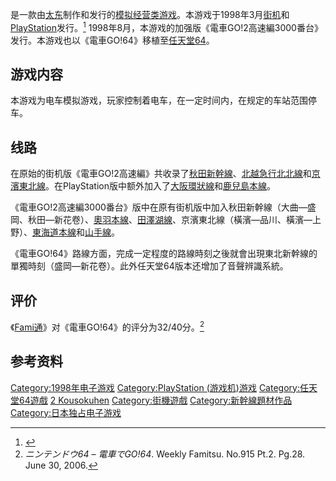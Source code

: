 {{NoteTA
| G1=Games
}}

{{vgname|電車GO!2高速編|ja=電車でGO!2 高速編}}是一款由[[太东|太东]]制作和发行的[[模拟经营类|模拟经营类]][[游戏|游戏]]。本游戏于1998年3月[[街机|街机]]和[[PlayStation|PlayStation]]发行。<ref name="gamefaqs">{{cite web | url = http://www.gamefaqs.com/ps/575095-densha-de-go-2/data| title = Release information | publisher = [[GameFAQs|GameFAQs]]| date = | accessdate = 2015-09-26}}</ref> 1998年8月，本游戏的加强版《電車GO!2高速編3000番台》发行。本游戏也以《電車GO!64》移植至[[任天堂64|任天堂64]]。

==游戏内容==
本游戏为电车模拟游戏，玩家控制着电车，在一定时间内，在规定的车站范围停车。

==线路==
在原始的街机版《電車GO!2高速編》共收录了[[秋田新幹線|秋田新幹線]]、[[北越急行北北線|北越急行北北線]]和[[京濱東北線|京濱東北線]]。在PlayStation版中额外加入了[[大阪環狀線|大阪環狀線]]和[[鹿兒島本線|鹿兒島本線]]。

《電車GO!2高速編3000番台》版中在原有街机版中加入秋田新幹線（大曲—盛岡、秋田—新花卷）、[[奧羽本線|奧羽本線]]、[[田澤湖線|田澤湖線]]、京濱東北線（橫濱—品川、橫濱—上野）、[[東海道本線|東海道本線]]和[[山手線|山手線]]。

《電車GO!64》路線方面，完成一定程度的路線時刻之後就會出現東北新幹線的單獨時刻（盛岡—新花卷）。此外任天堂64版本还增加了音聲辨識系統。

==评价==
《[[Fami通|Fami通]]》对《電車GO!64》的评分为32/40分。<ref>''ニンテンドウ64 – 電車でGO!64''. Weekly Famitsu. No.915 Pt.2. Pg.28. June 30, 2006.</ref>

== 参考资料 ==
{{Reflist}}

{{电车GO!系列}}

{{DEFAULTSORT:Densha De Go 2 Kousokuhen}}
[[Category:1998年电子游戏|Category:1998年电子游戏]]
[[Category:PlayStation_(游戏机)游戏|Category:PlayStation (游戏机)游戏]]
[[Category:任天堂64遊戲|Category:任天堂64遊戲]]
[[Category:电车GO!系列|2 Kousokuhen]]
[[Category:街機遊戲|Category:街機遊戲]]
[[Category:新幹線題材作品|Category:新幹線題材作品]]
[[Category:日本独占电子游戏|Category:日本独占电子游戏]]